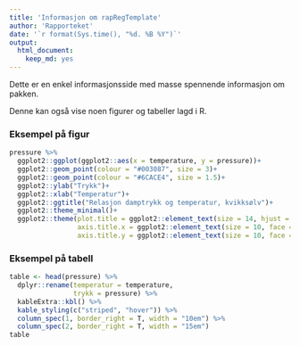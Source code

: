 ```yaml
---
title: 'Informasjon om rapRegTemplate'
author: 'Rapporteket'
date: '`r format(Sys.time(), "%d. %B %Y")`'
output: 
  html_document: 
    keep_md: yes
---
```




Dette er en enkel informasjonsside med masse spennende informasjon om pakken.

Denne kan også vise noen figurer og tabeller lagd i R.

### Eksempel på figur

```r

pressure %>% 
  ggplot2::ggplot(ggplot2::aes(x = temperature, y = pressure))+
  ggplot2::geom_point(colour = "#003087", size = 3)+
  ggplot2::geom_point(colour = "#6CACE4", size = 1.5)+
  ggplot2::ylab("Trykk")+
  ggplot2::xlab("Temperatur")+
  ggplot2::ggtitle("Relasjon damptrykk og temperatur, kvikksølv")+
  ggplot2::theme_minimal()+
  ggplot2::theme(plot.title = ggplot2::element_text(size = 14, hjust = .1, vjust = 2.5),
                 axis.title.x = ggplot2::element_text(size = 10, face = "italic"),
                 axis.title.y = ggplot2::element_text(size = 10, face = "italic"))

```

### Eksempel på tabell

```r
table <- head(pressure) %>% 
  dplyr::rename(temperatur = temperature,
                trykk = pressure) %>% 
  kableExtra::kbl() %>% 
  kable_styling(c("striped", "hover")) %>% 
  column_spec(1, border_right = T, width = "10em") %>% 
  column_spec(2, border_right = T, width = "15em")
table
```
